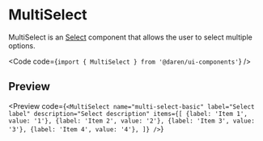 
# MultiSelect

MultiSelect is an [Select](/select) component that allows the user to select
multiple options.

<Code code={`import { MultiSelect } from '@daren/ui-components'`} />

## Preview

<Preview
  code={`<MultiSelect
  name="multi-select-basic"
  label="Select label"
  description="Select description"
  items={[
    {label: 'Item 1', value: '1'},
    {label: 'Item 2', value: '2'},
    {label: 'Item 3', value: '3'},
    {label: 'Item 4', value: '4'},
  ]}
/>`}
>
  <div className="space-y-2">
    <MultiSelect
      name="multi-select-basic"
      label="Select label"
      description="Select description"
      items={[
        {label: 'Item 1', value: '1'},
        {label: 'Item 2', value: '2'},
        {label: 'Item 3', value: '3'},
        {label: 'Item 4', value: '4'},
      ]}
    />
  </div>
</Preview>
